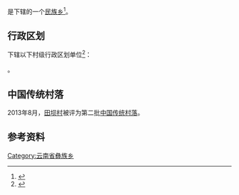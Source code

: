 {{中国乡级行政区|53/01/22/201/000}}

'''{{PAGENAMEBASE}}'''是{{PRC admin/fullname|53/01/22/201/000|3}}下辖的一个[[民族乡|民族乡]]<ref>{{PRC admin/ref sgc|{{PRC admin/parent|53/01/22/201/000}}}}</ref>。

== 行政区划 ==
{{PAGENAMEBASE}}下辖以下村级行政区划单位<ref>{{PRC admin/ref sgc|53/01/22/201/000}}</ref>：

{{PRC admin/children|53/01/22/201/000}}。

==中国传统村落==
2013年8月，[[田坝村|田坝村]]被评为第二批[[中国传统村落|中国传统村落]]。

== 参考资料 ==
{{reflist}}

{{云南行政区划小作品}}
{{PRC admin/navcat|53/01/22/201/000}}
[[Category:云南省彝族乡|Category:云南省彝族乡]]